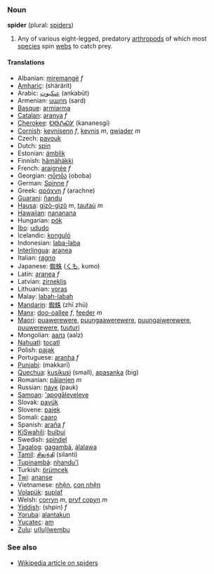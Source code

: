 ===Noun===
'''spider''' (plural: [[spiders]])
#Any of various eight-legged, predatory [[arthropod]]s of which most [[species]] spin [[web]]s to catch prey.

====Translations====
*Albanian: [[miremangë]] ''f''
*[[Amharic]]: (shärärit)
*Arabic: [[عنكبوت]] (ankabūt)
*Armenian: [[սարդ]] (sard)
*[[Basque]]: [[armiarma]]
*[[Catalan]]: [[aranya]] ''f''
*[[Cherokee]]: [[ᎧᎾᏁᏍᎩ]] (kananesgi)
*[[Cornish]]: [[kevnisenn]] ''f'', [[kevnis]] ''m'', [[gwiader]] ''m''
*Czech: [[pavouk]]
*Dutch: [[spin]]
*Estonian: [[ämblik]]
*Finnish: [[hämähäkki]]
*French: [[araignée]] ''f''
*Georgian: [[ობობა]] (oboba)
*German: [[Spinne]] ''f''
*Greek: [[αράχνη]] ''f'' (arachne)
*[[Guarani]]: [[ñandu]]
*[[Hausa]]: [[gizò-gizò]] ''m'', [[tautaù]] ''m''
*[[Hawaiian]]: [[nananana]]
*Hungarian: [[pók]]
*[[Ibo]]: [[ududo]]
*Icelandic: [[konguló]]
*Indonesian: [[laba-laba]]
*[[Interlingua]]: [[aranea]]
*Italian: [[ragno]]
*Japanese: [[蜘蛛]] ([[くも]], kumo)
*Latin: [[aranea]] ''f''
*Latvian: [[zirneklis]]
*Lithuanian: [[voras]]
*Malay: [[labah-labah]]
*[[Mandarin]]: [[蜘蛛]] (zhī zhū)
*[[Manx]]: [[doo-oallee]] ''f'', [[feeder]] ''m''
*[[Maori]]: [[puawerewere]], [[puungaawerewere]], [[puungaiwerewere]], [[puuwerewere]], [[tuuturi]]
*Mongolian: [[аалз]] (aalz)
*[[Nahuatl]]: [[tocatl]]
*Polish: [[pająk]]
*Portuguese: [[aranha]] ''f''
*[[Punjabi]]: [[]] (makkarī)
*[[Quechua]]: [[kusikusi]] (small), [[apasanka]] (big)
*Romanian: [[păianjen]] ''m''
*Russian: [[паук]] (pauk)
*[[Samoan]]: [['apogāleveleve]]
*Slovak: [[pavúk]]
*Slovene: [[pajek]]
*Somali: [[caaro]]
*Spanish: [[araña]] ''f''
*[[KiSwahili]]: [[buibui]]
*Swedish: [[spindel]]
*[[Tagalog]]: [[gagambá]], [[álalawa]]
*[[Tamil]]: [[சிலந்தி]] (silanti)
*[[Tupinambá]]: [[nhandu'ĩ]]
*Turkish: [[örümcek]]
*[[Twi]]: [[ananse]]
*Vietnamese: [[nhện]], [[con nhện]]
*[[Volapük]]: [[suplaf]]
*Welsh: [[corryn]] ''m'', [[pryf copyn]] ''m''
*[[Yiddish]]: (shpin) ''f''
*[[Yoruba]]: [[alantakun]]
*[[Yucatec]]: [[am]]
*[[Zulu]]: [[u(lu)lwembu]]

===See also===
*[[w:Spider|Wikipedia article on spiders]]
